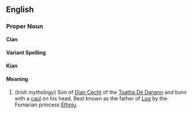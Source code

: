 ==English==

===Proper Noun===
'''Cian'''

====Variant Spelling====
'''Kian'''

====Meaning====
#(''Irish mythology'') Son of [[Dian Cecht]] of the [[Tuatha Dé Danann]] and born with a [[caul]] on his head. Best known as the father of [[Lug]] by the Fomarian princess [[Ethniu]].